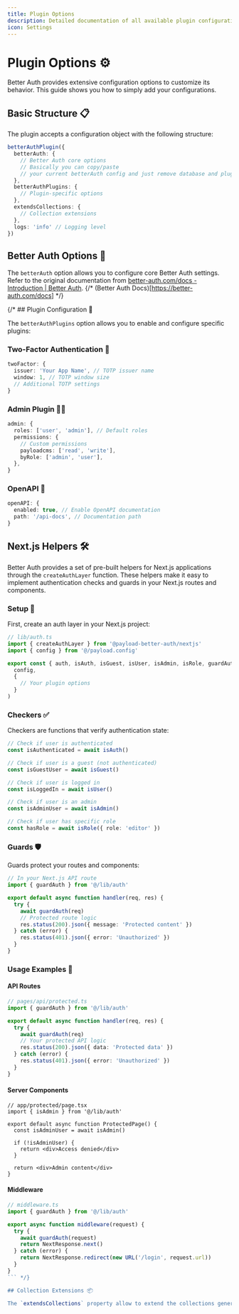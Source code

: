 ```yaml
---
title: Plugin Options
description: Detailed documentation of all available plugin configuration options
icon: Settings
---
```


# Plugin Options ⚙️

Better Auth provides extensive configuration options to customize its behavior. This guide shows you how to simply add your configurations.

## Basic Structure 📋

The plugin accepts a configuration object with the following structure:

```ts
betterAuthPlugin({
  betterAuth: {
    // Better Auth core options
    // Basically you can copy/paste
    // your current betterAuth config and just remove database and plugins
  },
  betterAuthPlugins: {
    // Plugin-specific options
  },
  extendsCollections: {
    // Collection extensions
  },
  logs: 'info' // Logging level
})
```

## Better Auth Options 🔧

The `betterAuth` option allows you to configure core Better Auth settings.
Refer to the original documentation from [better-auth.com/docs - Introduction | Better Auth](https://better-auth.com/docs).
{/* (Better Auth Docs)[https://better-auth.com/docs] */}

{/* ## Plugin Configuration 🎯

The `betterAuthPlugins` option allows you to enable and configure specific plugins:

### Two-Factor Authentication 🔐

```ts
twoFactor: {
  issuer: 'Your App Name', // TOTP issuer name
  window: 1, // TOTP window size
  // Additional TOTP settings
}
```

### Admin Plugin 👨‍💼

```ts
admin: {
  roles: ['user', 'admin'], // Default roles
  permissions: {
    // Custom permissions
    payloadcms: ['read', 'write'],
    byRole: ['admin', 'user'],
  },
}
```

### OpenAPI 📄

```ts
openAPI: {
  enabled: true, // Enable OpenAPI documentation
  path: '/api-docs', // Documentation path
}
```

## Next.js Helpers 🛠️

Better Auth provides a set of pre-built helpers for Next.js applications through the `createAuthLayer` function. These helpers make it easy to implement authentication checks and guards in your Next.js routes and components.

### Setup 🔧

First, create an auth layer in your Next.js project:

```ts
// lib/auth.ts
import { createAuthLayer } from '@payload-better-auth/nextjs'
import { config } from '@/payload.config'

export const { auth, isAuth, isGuest, isUser, isAdmin, isRole, guardAuth } = createAuthLayer(
  config,
  {
    // Your plugin options
  }
)
```

### Checkers ✅

Checkers are functions that verify authentication state:

```ts
// Check if user is authenticated
const isAuthenticated = await isAuth()

// Check if user is a guest (not authenticated)
const isGuestUser = await isGuest()

// Check if user is logged in
const isLoggedIn = await isUser()

// Check if user is an admin
const isAdminUser = await isAdmin()

// Check if user has specific role
const hasRole = await isRole({ role: 'editor' })
```

### Guards 🛡️

Guards protect your routes and components:

```ts
// In your Next.js API route
import { guardAuth } from '@/lib/auth'

export default async function handler(req, res) {
  try {
    await guardAuth(req)
    // Protected route logic
    res.status(200).json({ message: 'Protected content' })
  } catch (error) {
    res.status(401).json({ error: 'Unauthorized' })
  }
}
```

### Usage Examples 📝

#### API Routes

```ts
// pages/api/protected.ts
import { guardAuth } from '@/lib/auth'

export default async function handler(req, res) {
  try {
    await guardAuth(req)
    // Your protected API logic
    res.status(200).json({ data: 'Protected data' })
  } catch (error) {
    res.status(401).json({ error: 'Unauthorized' })
  }
}
```

#### Server Components

```tsx
// app/protected/page.tsx
import { isAdmin } from '@/lib/auth'

export default async function ProtectedPage() {
  const isAdminUser = await isAdmin()

  if (!isAdminUser) {
    return <div>Access denied</div>
  }

  return <div>Admin content</div>
}
```

#### Middleware

```ts
// middleware.ts
import { guardAuth } from '@/lib/auth'

export async function middleware(request) {
  try {
    await guardAuth(request)
    return NextResponse.next()
  } catch (error) {
    return NextResponse.redirect(new URL('/login', request.url))
  }
}
``` */}

## Collection Extensions 📦

The `extendsCollections` property allow to extend the collections generated by the plugin.